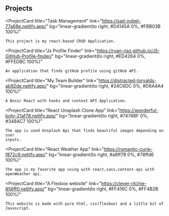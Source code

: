 ## Projects

<ProjectCard
    title="Task Management"
    link="https://sad-nobel-77a68e.netlify.app/"
    bg="linear-gradient(to right, #D4145A 0%, #FBB03B 100%)"
>
    This project is my react-based CRUD Application.
</ProjectCard>

<ProjectCard
    title="Js Profile Finder"
    link="https://ryan-riaz.github.io/JS-GitHub-Profile-finder/"
    bg="linear-gradient(to right, #ED4264 0%, #FFEDBC 100%)"
>
    An application that finds gitHub profile using gitHub API.
</ProjectCard>

<ProjectCard
    title="My Team Builder"
    link="https://distracted-torvalds-ab92de.netlify.app/"
    bg="linear-gradient(to right, #24C6DC 0%, #D6A4A4 100%)"
>
    A Basic React with hooks and context API Application.
</ProjectCard>

<ProjectCard
    title="React Unsplash Clone App"
    link="https://wonderful-bohr-21af78.netlify.app/"
    bg="linear-gradient(to right, #7474BF 0%, #348AC7 100%)"
>
    The app is used Unsplash Api that finds beautiful images depending on user
    inputs.
</ProjectCard>

<ProjectCard
    title="React Weather App"
    link="https://romantic-curie-f872c9.netlify.app/"
    bg="linear-gradient(to right, #a8ff78 0%, #78ffd6 100%)"
>
    The app is my favorite app using with react,sass,context-api with
    openWeather api.
</ProjectCard>

<ProjectCard
    title="A Flexbox website"
    link="https://clever-ritchie-856ff0.netlify.app/"
    bg="linear-gradient(to right, #FF416C 0%, #FF4B2B 100%)"
>
    This website is made with pure html, css(flexbox) and a little bit of
    Javascript.
</ProjectCard>
